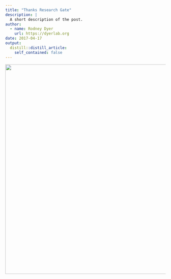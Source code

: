 ```yaml
---
title: "Thanks Research Gate"
description: |
  A short description of the post.
author:
  - name: Rodney Dyer
    url: https://dyerlab.org
date: 2017-04-17
output:
  distill::distill_article:
    self_contained: false
---
```





<img class="aligncenter wp-image-1135 size-full" src="wp-content/uploads/2017/04/Screen-Shot-2017-04-17-at-8.22.48-AM.png" alt="" width="1194" height="660" srcset="wp-content/uploads/2017/04/Screen-Shot-2017-04-17-at-8.22.48-AM.png 1194w, wp-content/uploads/2017/04/Screen-Shot-2017-04-17-at-8.22.48-AM-300x166.png 300w, wp-content/uploads/2017/04/Screen-Shot-2017-04-17-at-8.22.48-AM-768x425.png 768w, wp-content/uploads/2017/04/Screen-Shot-2017-04-17-at-8.22.48-AM-1024x566.png 1024w" sizes="(max-width: 1194px) 100vw, 1194px" />
 
 
 
